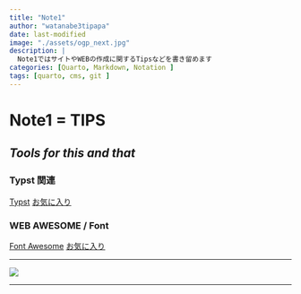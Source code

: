 ```yaml
---
title: "Note1"
author: "watanabe3tipapa"
date: last-modified
image: "./assets/ogp_next.jpg"
description: |
  Note1ではサイトやWEBの作成に関するTipsなどを書き留めます
categories: [Quarto, Markdown, Notation ]
tags: [quarto, cms, git ]
---
```


# Note1 = TIPS

## *Tools for this and that*

### Typst 関連

[Typst](https://typst.app) [お気に入り](https://github.com/kazuyanagimoto/zenn-contents/blob/main/articles/quarto-typst-cv.md)

### WEB AWESOME / Font

[Font Awesome](https://fontawesome.com) [お気に入り](https://fontawesome.com/search?o=r&m=free)

------------------------------------------------------------------------

![](./assets/UC900.jpg)

------------------------------------------------------------------------